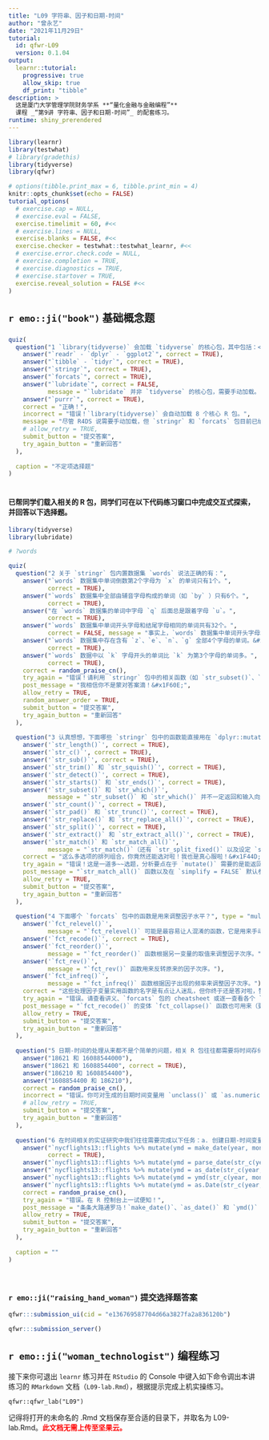 ```yaml
---
title: "L09 字符串、因子和日期-时间"
author: "曾永艺"
date: "2021年11月29日"
tutorial:
  id: qfwr-L09
  version: 0.1.04
output: 
  learnr::tutorial:
    progressive: true
    allow_skip: true
    df_print: "tibble"
description: >
  这是厦门大学管理学院财务学系 **“量化金融与金融编程”** 
  课程 _“第9讲 字符串、因子和日期-时间”_ 的配套练习。
runtime: shiny_prerendered
---
```


```r
library(learnr)
library(testwhat)
# library(gradethis)
library(tidyverse)
library(qfwr)

# options(tibble.print_max = 6, tibble.print_min = 4)
knitr::opts_chunk$set(echo = FALSE)
tutorial_options(
  # exercise.cap = NULL,
  # exercise.eval = FALSE,
  exercise.timelimit = 60, #<<
  # exercise.lines = NULL,
  exercise.blanks = FALSE, #<<
  exercise.checker = testwhat::testwhat_learnr, #<<
  # exercise.error.check.code = NULL,
  # exercise.completion = TRUE,
  # exercise.diagnostics = TRUE,
  # exercise.startover = TRUE,
  exercise.reveal_solution = FALSE #<<
)
```


## `r emo::ji("book")` 基础概念题

### 

```r
quiz(
  question("1 `library(tidyverse)` 会加载 `tidyverse` 的核心包，其中包括：<span style='color: red'>（&#x1F4A3; 注意此题答错不允许 Try Again &#x1F4A3;）</span>",
    answer("`readr` - `dplyr` - `ggplot2`", correct = TRUE),
    answer("`tibble` - `tidyr`", correct = TRUE),
    answer("`stringr`", correct = TRUE),
    answer("`forcats`", correct = TRUE),
    answer("`lubridate`", correct = FALSE, 
           message = "`lubridate` 并非 `tidyverse` 的核心包，需要手动加载。"),
    answer("`purrr`", correct = TRUE),
    correct = "正确！", 
    incorrect = "错误！`library(tidyverse)` 会自动加载 8 个核心 R 包。",
    message = "尽管 R4DS 说需要手动加载，但 `stringr` 和 `forcats` 包目前已纳入 `tidyverse` 的核心包。",
    # allow_retry = TRUE,
    submit_button = "提交答案",
    try_again_button = "重新回答"
  ),
  
  caption = "不定项选择题"
)
  
```

### 

#### 已帮同学们载入相关的 R 包，同学们可在以下代码练习窗口中完成交互式探索，并回答以下选择题。

  ```r
  library(tidyverse)
  library(lubridate)
  ```

```r
# ?words
```

```r
quiz(  
  question("2 关于 `stringr` 包内置数据集 `words` 说法正确的有：",
    answer("`words` 数据集中单词倒数第2个字母为 `x` 的单词只有1个。", 
           correct = TRUE),
    answer("`words` 数据集中全部由辅音字母构成的单词（如 `by` ）只有6个。", 
           correct = TRUE),
    answer("在 `words` 数据集的单词中字母 `q` 后面总是跟着字母 `u`。", 
           correct = TRUE),
    answer("`words` 数据集中单词开头字母和结尾字母相同的单词共有32个。", 
           correct = FALSE, message = "事实上，`words` 数据集中单词开头字母和结尾字母相同的单词共有36个，而非32个。"),
    answer("`words` 数据集中存在含有 `z`、`e`、`n`、`g` 全部4个字母的单词。&#x1F601;", 
           correct = TRUE),
    answer("`words` 数据中以 `k` 字母开头的单词比 `k` 为第3个字母的单词多。",
           correct = TRUE), 
    correct = random_praise_cn(), 
    try_again = "错误！请利用 `stringr` 包中的相关函数（如 `str_subset()`、`str_detect()`、`str_ends()` 等）及恰当的正则表达式对上述论断进行一一测试。",
    post_message = "我相信你不是蒙对答案滴！&#x1F60E;",
    allow_retry = TRUE,
    random_answer_order = TRUE, 
    submit_button = "提交答案",
    try_again_button = "重新回答"
  ),
  
  question("3 认真想想，下面哪些 `stringr` 包中的函数能直接用在 `dplyr::mutate()` 函数中生成新变量？",
    answer('`str_length()`', correct = TRUE),
    answer('`str_c()`', correct = TRUE),
    answer('`str_sub()`', correct = TRUE),
    answer('`str_trim()` 和 `str_squish()`', correct = TRUE),
    answer('`str_detect()`', correct = TRUE),
    answer('`str_starts()` 和 `str_ends()`', correct = TRUE),
    answer('`str_subset()` 和 `str_which()`', 
           message = "`str_subset()` 和 `str_which()` 并不一定返回和输入向量等长的向量，所以无法直接用在 `mutate()` 函数中。"),
    answer('`str_count()`', correct = TRUE),
    answer('`str_pad()` 和 `str_trunc()`', correct = TRUE),
    answer('`str_replace()` 和 `str_replace_all()`', correct = TRUE),
    answer('`str_split()`', correct = TRUE), 
    answer('`str_extract()` 和 `str_extract_all()`', correct = TRUE),
    answer('`str_match()` 和 `str_match_all()`', 
           message = "`str_match()`（还有 `str_split_fixed()` 以及设定 `simplify = TRUE` 参数的 `str_split()` 和 `str_extract_all()`）返回的是字符矩阵，通常无法在 `mutate()` 中调用。"),
    correct = "这么多选项的排列组合，你竟然还能选对啦！我也是真心服啦！&#x1F44D;",
    try_again = "错误！这是一道多~~选题，分析要点在于 `mutate()` 需要的是能返回 **与输入向量等长输出结果** 的向量化函数。请查看关于 `stringr` 包 cheatsheet 的图示或相应 `str_*()` 函数的帮助文档，特别是返回值 `Value` 部分。",
    post_message = "`str_match_all()` 函数以及在 `simplify = FALSE` 默认参数下的 `str_split()` 和 `str_extract_all()` 函数会返回和输入向量等长的列表，而列表也是一种特殊类型的向量，所以可用于 `mutate()` 函数——即生成列表列。",
    allow_retry = TRUE, 
    submit_button = "提交答案", 
    try_again_button = "重新回答"
  ),
  
  question("4 下面哪个 `forcats` 包中的函数是用来调整因子水平？", type = "multiple", 
    answer('`fct_relevel()`', 
           message = "`fct_relevel()` 可能是最容易让人混淆的函数，它是用来手动设置因子次序，而 **不是** 用来调整因子水平的！"),
    answer('`fct_recode()`', correct = TRUE),
    answer('`fct_reorder()`', 
           message = "`fct_reorder()` 函数根据另一变量的取值来调整因子次序。"),
    answer('`fct_rev()`', 
           message = "`fct_rev()` 函数用来反转原来的因子次序。"),
    answer('`fct_infreq()`', 
           message = "`fct_infreq()` 函数根据因子出现的频率来调整因子次序。"),
    correct = "这些处理因子变量实用函数的名字是有点让人迷乱，但你终于还是答对啦，赞！&#x1F44F;",
    try_again = "错误。请查看讲义、`forcats` 包的 cheatsheet 或逐一查看各个 `fct_*()` 函数 R 内置的帮助文档，然后重试！",
    post_message = "`fct_recode()` 的变体 `fct_collapse()` 函数也可用来（更便捷地）调整因子水平；此外，`fct_lump_prop()`、`fct_lump_n()`、`fct_lump_lowfreq()`、`fct_lump_min()`、`fct_other()` 等几个调整因子水平的函数你不想顺带了解一下吗？", 
    allow_retry = TRUE,
    submit_button = "提交答案",
    try_again_button = "重新回答"
  ),
  
  question("5 日期-时间的处理从来都不是个简单的问题，相关 R 包往往都需要将时间存储为（相对某个基点时间算起的）数值。那么请问：`lubridate::as_date(\"2020-12-25\")` 和 `lubridate::as_datetime(\"2020-12-25\")` 在内部分别存储为：<br><span style='color: red'>（&#x1F4A3; 注意此题答错不允许 Try Again &#x1F4A3;）</span>",
    answer("18621 和 16088544000"),
    answer("18621 和 1608854400", correct = TRUE),
    answer("186210 和 1608854400"),
    answer("1608854400 和 186210"),
    correct = random_praise_cn(),
    incorrect = "错误。你可对生成的日期时间变量用 `unclass()` 或 `as.numeric()` 得到内部存储的数值。",
    # allow_retry = TRUE, 
    submit_button = "提交答案",
    try_again_button = "重新回答"
  ),
  
  question("6 在时间相关的实证研究中我们往往需要完成以下任务：a. 创建日期-时间变量、b. 从日期-时间变量中提取 / 处理时间成分、c. 记录 / 处理时间跨度。请问，以下哪些代码能基于 `nycflights13::flights` 数据集的变量 `year`、`month` 和 `day` 生成正确的日期型变量 `ymd`？",
    answer("`nycflights13::flights %>% mutate(ymd = make_date(year, month, day))`", 
           correct = TRUE),
    answer("`nycflights13::flights %>% mutate(ymd = parse_date(str_c(year, month, day, sep = \"-\"), format = \"%Y-%m-%d\"))`", correct = TRUE),
    answer("`nycflights13::flights %>% mutate(ymd = as_date(str_c(year, month, day, sep = \".\")))`", correct = TRUE),
    answer("`nycflights13::flights %>% mutate(ymd = ymd(str_c(year, month, day, sep = \"/\")))`", correct = TRUE),
    answer("`nycflights13::flights %>% mutate(ymd = as.Date(str_c(year, month, day, sep = \"/\")))`", correct = TRUE),
    correct = random_praise_cn(), 
    try_again = "错误。在 R 控制台上一试便知！",
    post_message = "条条大路通罗马！`make_date()`、`as_date()` 和 `ymd()` 来自 `lubridate` 包，`parse_date()` 来自 `readr` 包，`as.Date()` 来自 `base` 包。", 
    allow_retry = TRUE, 
    submit_button = "提交答案",
    try_again_button = "重新回答"
  ),
  
  caption = ""
)

```


<br>

### `r emo::ji("raising_hand_woman")` 提交选择题答案

```r
qfwr:::submission_ui(cid = "e136769587704d66a3827fa2a836120b")
```

```r
qfwr:::submission_server()
```


## `r emo::ji("woman_technologist")` 编程练习

接下来你可退出 `learnr` 练习并在 `RStudio` 的 Console 中键入如下命令调出本讲练习的 `RMarkdown` 文档（`L09-lab.Rmd`），根据提示完成上机实操练习。

```
qfwr::qfwr_lab("L09")

```

记得将打开的未命名的 .Rmd 文档保存至合适的目录下，并取名为 L09-lab.Rmd。<span style='color: red'>**此文档无需上传至坚果云。**</span>
